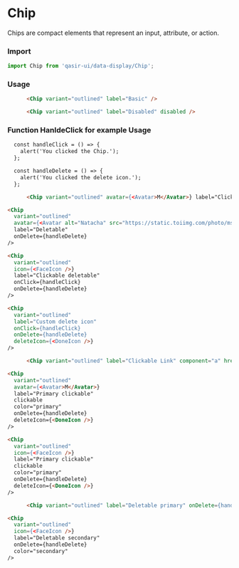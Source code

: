 
# Chip

<Subtitle>
  Chips are compact elements that represent an input, attribute, or action.
</Subtitle>
<Preview withSource="none">
  <Story id="components-data-display-chip-example--outlined" />
</Preview>

### Import
```js
import Chip from 'qasir-ui/data-display/Chip';
```

### Usage

```html
      <Chip variant="outlined" label="Basic" />
```
```html 
      <Chip variant="outlined" label="Disabled" disabled />
```
### Function HanldeClick for example Usage
```html
  const handleClick = () => {
    alert('You clicked the Chip.');
  };

  const handleDelete = () => {
    alert('You clicked the delete icon.');
  };

```

```html
      <Chip variant="outlined" avatar={<Avatar>M</Avatar>} label="Clickable" onClick={handleClick} />
```
```html  
<Chip
  variant="outlined"
  avatar={<Avatar alt="Natacha" src="https://static.toiimg.com/photo/msid-67586673/67586673.jpg?3918697" />}
  label="Deletable"
  onDelete={handleDelete}
/>
```
```html
<Chip
  variant="outlined"
  icon={<FaceIcon />}
  label="Clickable deletable"
  onClick={handleClick}
  onDelete={handleDelete}
/>
```
```html
<Chip
  variant="outlined"
  label="Custom delete icon"
  onClick={handleClick}
  onDelete={handleDelete}
  deleteIcon={<DoneIcon />}
/>
```
```html
      <Chip variant="outlined" label="Clickable Link" component="a" href="#chip" clickable />
```
```html 
<Chip
  variant="outlined"
  avatar={<Avatar>M</Avatar>}
  label="Primary clickable"
  clickable
  color="primary"
  onDelete={handleDelete}
  deleteIcon={<DoneIcon />}
/>
```
```html
<Chip
  variant="outlined"
  icon={<FaceIcon />}
  label="Primary clickable"
  clickable
  color="primary"
  onDelete={handleDelete}
  deleteIcon={<DoneIcon />}
/>
```
```html
      <Chip variant="outlined" label="Deletable primary" onDelete={handleDelete} color="primary" />
```

```html  
<Chip
  variant="outlined"
  icon={<FaceIcon />}
  label="Deletable secondary"
  onDelete={handleDelete}
  color="secondary"
/>
```